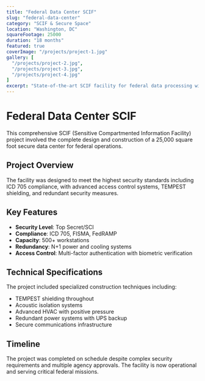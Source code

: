 ```yaml
---
title: "Federal Data Center SCIF"
slug: "federal-data-center"
category: "SCIF & Secure Space"
location: "Washington, DC"
squareFootage: 25000
duration: "18 months"
featured: true
coverImage: "/projects/project-1.jpg"
gallery: [
  "/projects/project-2.jpg",
  "/projects/project-3.jpg",
  "/projects/project-4.jpg"
]
excerpt: "State-of-the-art SCIF facility for federal data processing with advanced security measures and compliance with ICD 705 standards."
---
```


# Federal Data Center SCIF

This comprehensive SCIF (Sensitive Compartmented Information Facility) project involved the complete design and construction of a 25,000 square foot secure data center for federal operations.

## Project Overview

The facility was designed to meet the highest security standards including ICD 705 compliance, with advanced access control systems, TEMPEST shielding, and redundant security measures.

## Key Features

- **Security Level**: Top Secret/SCI
- **Compliance**: ICD 705, FISMA, FedRAMP
- **Capacity**: 500+ workstations
- **Redundancy**: N+1 power and cooling systems
- **Access Control**: Multi-factor authentication with biometric verification

## Technical Specifications

The project included specialized construction techniques including:
- TEMPEST shielding throughout
- Acoustic isolation systems
- Advanced HVAC with positive pressure
- Redundant power systems with UPS backup
- Secure communications infrastructure

## Timeline

The project was completed on schedule despite complex security requirements and multiple agency approvals. The facility is now operational and serving critical federal missions.
